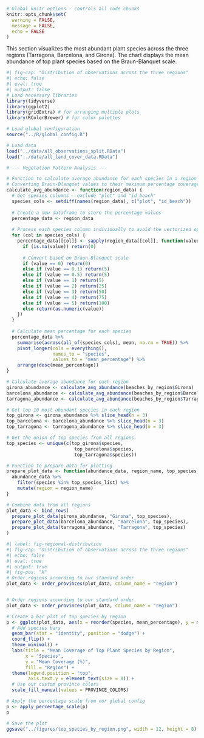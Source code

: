 ```r
# Global knitr options - controls all code chunks
knitr::opts_chunk$set(
  warning = FALSE,
  message = FALSE,
  echo = FALSE
)
```

This section visualizes the most abundant plant species across the three regions (Tarragona, Barcelona, and Girona). The chart displays the mean abundance of top plant species based on the Braun-Blanquet scale.
```r
#| fig-cap: "Distribution of observations across the three regions"
#| echo: false
#| eval: true
#| output: false
# Load necessary libraries
library(tidyverse)
library(ggplot2)
library(gridExtra) # for arranging multiple plots
library(RColorBrewer) # for color palettes

# Load global configuration
source("../R/global_config.R")

# Load data
load("../data/all_observations_split.RData")
load("../data/all_land_cover_data.RData")

# --- Vegetation Pattern Analysis ---

# Function to calculate average abundance for each species in a region
# Converting Braun-Blanquet values to their maximum percentage coverage
calculate_avg_abundance <- function(region_data) {
  # Get species columns - exclude "plot" and "id_beach"
  species_cols <- setdiff(names(region_data), c("plot", "id_beach"))
  
  # Create a new dataframe to store the percentage values
  percentage_data <- region_data
  
  # Process each species column individually to avoid the vectorized operation issues
  for (col in species_cols) {
    percentage_data[[col]] <- sapply(region_data[[col]], function(value) {
      if (is.na(value)) return(0)
      
      # Convert based on Braun-Blanquet scale
      if (value == 0) return(0)
      else if (value == 0.1) return(5)
      else if (value == 0.5) return(5)
      else if (value == 1) return(5)
      else if (value == 2) return(25)
      else if (value == 3) return(50)
      else if (value == 4) return(75)
      else if (value == 5) return(100)
      else return(as.numeric(value))
    })
  }
  
  # Calculate mean percentage for each species
  percentage_data %>%
    summarise(across(all_of(species_cols), mean, na.rm = TRUE)) %>%
    pivot_longer(cols = everything(),
                 names_to = "species",
                 values_to = "mean_percentage") %>%
    arrange(desc(mean_percentage))
}

# Calculate average abundance for each region
girona_abundance <- calculate_avg_abundance(beaches_by_region$Girona)
barcelona_abundance <- calculate_avg_abundance(beaches_by_region$Barcelona)
tarragona_abundance <- calculate_avg_abundance(beaches_by_region$Tarragona)

# Get top 10 most abundant species in each region
top_girona <- girona_abundance %>% slice_head(n = 3)
top_barcelona <- barcelona_abundance %>% slice_head(n = 3)
top_tarragona <- tarragona_abundance %>% slice_head(n = 3)

# Get the union of top species from all regions
top_species <- unique(c(top_girona$species,
                         top_barcelona$species,
                         top_tarragona$species))

# Function to prepare data for plotting
prepare_plot_data <- function(abundance_data, region_name, top_species_list) {
  abundance_data %>%
    filter(species %in% top_species_list) %>%
    mutate(region = region_name)
}

# Combine data from all regions
plot_data <- bind_rows(
  prepare_plot_data(girona_abundance, "Girona", top_species),
  prepare_plot_data(barcelona_abundance, "Barcelona", top_species),
  prepare_plot_data(tarragona_abundance, "Tarragona", top_species)
)
```
```r
#| label: fig-regional-distribution
#| fig-cap: "Distribution of observations across the three regions"
#| echo: false
#| eval: true
#| output: true
#| fig-pos: "H"
# Order regions according to our standard order
plot_data <- order_provinces(plot_data, column_name = "region")


# Order regions according to our standard order
plot_data <- order_provinces(plot_data, column_name = "region")

# Create a bar plot of top species by region
p <- ggplot(plot_data, aes(x = reorder(species, mean_percentage), y = mean_percentage, fill = region)) +
  # Add species bars
  geom_bar(stat = "identity", position = "dodge") +
  coord_flip() +
  theme_minimal() +
  labs(title = "Mean Coverage of Top Plant Species by Region",
       x = "Species",
       y = "Mean Coverage (%)",
       fill = "Region") +
  theme(legend.position = "top",
        axis.text.y = element_text(size = 8)) +
  # Use our custom province colors
  scale_fill_manual(values = PROVINCE_COLORS)

# Apply the percentage scale from our global config
p <- apply_percentage_scale(p)
p

# Save the plot
ggsave("../figures/top_species_by_region.png", width = 12, height = 8)

```